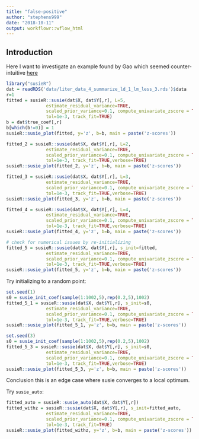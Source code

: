 ```yaml
---
title: "false-positive"
author: "stephens999"
date: "2018-10-11"
output: workflowr::wflow_html
---
```


## Introduction

Here I want to investigate an example found by Gao which
seemed counter-intuitive [here](https://gaow.github.io/mvarbvs/analysis/20181009_Null_Weight.html)


```r
library("susieR")
dat = readRDS('data/liter_data_4_summarize_ld_1_lm_less_3.rds')$data
r=1
fitted = susieR::susie(dat$X, dat$Y[,r], L=5,
               estimate_residual_variance=TRUE, 
               scaled_prior_variance=0.1, compute_univariate_zscore = TRUE,
               tol=1e-3, track_fit=TRUE)
b = dat$true_coef[,r]
b[which(b!=0)] = 1
susieR::susie_plot(fitted, y='z', b=b, main = paste('z-scores'))
```


```r
fitted_2 = susieR::susie(dat$X, dat$Y[,r], L=2,
               estimate_residual_variance=TRUE, 
               scaled_prior_variance=0.1, compute_univariate_zscore = TRUE,
               tol=1e-3, track_fit=TRUE,verbose=TRUE)
susieR::susie_plot(fitted_2, y='z', b=b, main = paste('z-scores'))

fitted_3 = susieR::susie(dat$X, dat$Y[,r], L=3,
               estimate_residual_variance=TRUE, 
               scaled_prior_variance=0.1, compute_univariate_zscore = TRUE,
               tol=1e-3, track_fit=TRUE,verbose=TRUE)
susieR::susie_plot(fitted_3, y='z', b=b, main = paste('z-scores'))

fitted_4 = susieR::susie(dat$X, dat$Y[,r], L=4,
               estimate_residual_variance=TRUE, 
               scaled_prior_variance=0.1, compute_univariate_zscore = TRUE,
               tol=1e-3, track_fit=TRUE,verbose=TRUE)
susieR::susie_plot(fitted_4, y='z', b=b, main = paste('z-scores'))

# check for numerical issues by re-initializing
fitted_5 = susieR::susie(dat$X, dat$Y[,r], s_init=fitted,
               estimate_residual_variance=TRUE, 
               scaled_prior_variance=0.1, compute_univariate_zscore = TRUE,
               tol=1e-3, track_fit=TRUE,verbose=TRUE)
susieR::susie_plot(fitted_5, y='z', b=b, main = paste('z-scores'))
```

Try initializing to a random point:
```r
set.seed(1)
s0 = susie_init_coef(sample(1:1002,5),rep(0.2,5),1002)
fitted_5_1 = susieR::susie(dat$X, dat$Y[,r], s_init=s0,
               estimate_residual_variance=TRUE, 
               scaled_prior_variance=0.1, compute_univariate_zscore = TRUE,
               tol=1e-3, track_fit=TRUE,verbose=TRUE)
susieR::susie_plot(fitted_5_1, y='z', b=b, main = paste('z-scores'))
```

```r
set.seed(3)
s0 = susie_init_coef(sample(1:1002,5),rep(0.2,5),1002)
fitted_5_3 = susieR::susie(dat$X, dat$Y[,r], s_init=s0,
               estimate_residual_variance=TRUE, 
               scaled_prior_variance=0.1, compute_univariate_zscore = TRUE,
               tol=1e-3, track_fit=TRUE,verbose=TRUE)
susieR::susie_plot(fitted_5_3, y='z', b=b, main = paste('z-scores'))
```

Conclusion this is an edge case where susie converges to a local optimum.


Try `susie_auto`:
```r
fitted_auto = susieR::susie_auto(dat$X, dat$Y[,r])
fitted_withz = susieR::susie(dat$X, dat$Y[,r], s_init=fitted_auto,
               estimate_residual_variance=TRUE, 
               scaled_prior_variance=0.1, compute_univariate_zscore = TRUE,
               tol=1e-3, track_fit=TRUE)
susieR::susie_plot(fitted_withz, y='z', b=b, main = paste('z-scores'))
```

